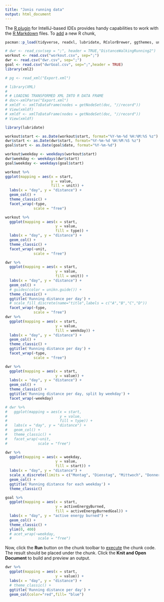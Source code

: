 ```yaml
---
title: "Jonis running data"
output: html_document
---
```


The [R plugin](https://www.jetbrains.com/help/pycharm/r-plugin-support.html) for IntelliJ-based IDEs provides
handy capabilities to work with the [R Markdown](https://www.jetbrains.com/help/pycharm/r-markdown.html) files.
To [add](https://www.jetbrains.com/help/pycharm/r-markdown.html#add-code-chunk) a new R chunk,

```r
pacman::p_load(tidyverse, readxl, lubridate, RColorBrewer, ggthemes, unikn)

# dwr <- read_csv(sep = ";", header = TRUE,"DistanceWalkingRunning2")
workout <- read.csv("workout.csv", sep=";")
dwr <- read.csv("dwr.csv", sep=";")
goal <- read.csv("dwrGoal.csv", sep=";",header = TRUE)
library(xml2)

# pg <- read_xml("Export.xml")

```
```r
# library(XML)
#
# # LOADING TRANSFORMED XML INTO R DATA FRAME
# doc<-xmlParse("Export.xml")
# xmldf <- xmlToDataFrame(nodes = getNodeSet(doc, "//record"))
# View(xmldf)
# xmldf <- xmlToDataFrame(nodes = getNodeSet(doc, "//record"))
# View(xmldf)
```
```r

library(lubridate)

workout$start <- as.Date(workout$start, format="%Y-%m-%d %H:%M:%S %z")
dwr$start <- as.Date(dwr$start, format="%Y-%m-%d %H:%M:%S %z")
goal$start <- as.Date(goal$date, format="%Y-%m-%d")

workout$weekday <- weekdays(workout$start)
dwr$weekday <- weekdays(dwr$start)
goal$weekday <- weekdays(goal$start)


```

```r
workout %>%
ggplot(mapping = aes(x = start,
                     y = value,
                     fill = unit)) +
  labs(x = "day", y = "distance") +
  geom_col() +
  theme_classic() +
  facet_wrap(~type,
             scale = "free")

workout %>%
  ggplot(mapping = aes(x = start,
                       y = value,
                       fill = type)) +
  labs(x = "day", y = "distance") +
  geom_col() +
  theme_classic() +
  facet_wrap(~unit,
             scale = "free")
```


```r
dwr %>%
  ggplot(mapping = aes(x = start,
                       y = value,
                       fill = unit)) +
  labs(x = "day", y = "distance") +
  geom_col() +
  # guides(color = unikn.guide()) +
  theme_classic() +
  ggtitle('Running distance per day') +
  # scale_fill_discrete(name="title",labels = c("A","B","C","D"))
  facet_wrap(~type,
             scale = "free")
dwr %>%
  ggplot(mapping = aes(x = start,
                       y = value,
                       fill = weekday)) +
  labs(x = "day", y = "distance") +
  geom_col() +
  theme_classic() +
  ggtitle('Running distance per day') +
  facet_wrap(~type,
             scale = "free")

dwr %>%
  ggplot(mapping = aes(x = start,
                       y = value)) +
  labs(x = "day", y = "distance") +
  geom_col() +
  theme_classic() +
  ggtitle('Running distance per day, split by weekday') +
  facet_wrap(~weekday)

# dwr %>%
#   ggplot(mapping = aes(x = start,
#                        y = value,
#                        fill = type)) +
#   labs(x = "day", y = "distance") +
#   geom_col() +
#   theme_classic() +
#   facet_wrap(~unit,
#              scale = "free")

dwr %>%
  ggplot(mapping = aes(x = weekday,
                       y = value,
                       fill = start)) +
  labs(x = "day", y = "distance") +
  scale_x_discrete(limits = c("Montag", "Dienstag", "Mittwoch", "Donnerstag", "Freitag", "Samstag", "Sonntag")) +
  geom_col() +
  ggtitle('Running distance for each weekday') +
  theme_classic()
```


```r
goal %>%
  ggplot(mapping = aes(x = start,
                       y = activeEnergyBurned,
                       fill = activeEnergyBurnedGoal)) +
  labs(x = "day", y = "active energy burned") +
  geom_col() +
  theme_classic() +
  ylim(0, 400)
  # acet_wrap(~weekday,
  #            scale = "free")
```

Now, click the **Run** button on the chunk toolbar to [execute](https://www.jetbrains.com/help/pycharm/r-markdown.html#run-r-code) the chunk code. The result should be placed under the chunk.
Click the **Knit and Open Document** to build and preview an output.

```r
dwr %>%
  ggplot(mapping = aes(x = start,
                       y = value)) +
  labs(x = "day", y = "distance") +
  # theme_classic() +
  ggtitle('Running distance per day') +
  geom_col(color="red",fill= "blue")
```
